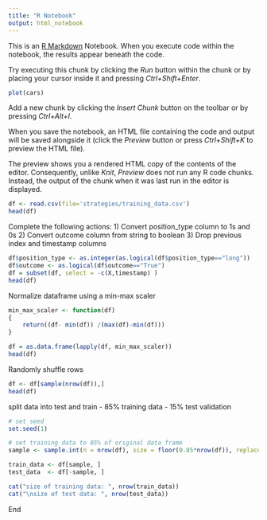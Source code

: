 ```yaml
---
title: "R Notebook"
output: html_notebook
---
```


This is an [R Markdown](http://rmarkdown.rstudio.com) Notebook. When you execute code within the notebook, the results appear beneath the code. 

Try executing this chunk by clicking the *Run* button within the chunk or by placing your cursor inside it and pressing *Ctrl+Shift+Enter*. 

```r
plot(cars)
```

Add a new chunk by clicking the *Insert Chunk* button on the toolbar or by pressing *Ctrl+Alt+I*.

When you save the notebook, an HTML file containing the code and output will be saved alongside it (click the *Preview* button or press *Ctrl+Shift+K* to preview the HTML file).

The preview shows you a rendered HTML copy of the contents of the editor. Consequently, unlike *Knit*, *Preview* does not run any R code chunks. Instead, the output of the chunk when it was last run in the editor is displayed.

```r
df <- read.csv(file='strategies/training_data.csv')
head(df)
```


Complete the following actions:
1) Convert position_type column to 1s and 0s
2) Convert outcome column from string to boolean
3) Drop previous index and timestamp columns 

```r
df$position_type <- as.integer(as.logical(df$position_type=="long"))
df$outcome <- as.logical(df$outcome=="True")
df = subset(df, select = -c(X,timestamp) )
head(df)
```

Normalize dataframe using a min-max scaler 

```r
min_max_scaler <- function(df)
{
    return((df- min(df)) /(max(df)-min(df)))
}

df = as.data.frame(lapply(df, min_max_scaler))
head(df)

```

Randomly shuffle rows

```r
df <- df[sample(nrow(df)),]
head(df)
```
split data into test and train
- 85% training data
- 15% test validation

```r
# set seed
set.seed(1)

# set training data to 85% of original data frame  
sample <- sample.int(n = nrow(df), size = floor(0.85*nrow(df)), replace = F)

train_data <- df[sample, ]
test_data  <- df[-sample, ]

cat("size of training data: ", nrow(train_data))
cat("\nsize of test data: ", nrow(test_data))

```

End